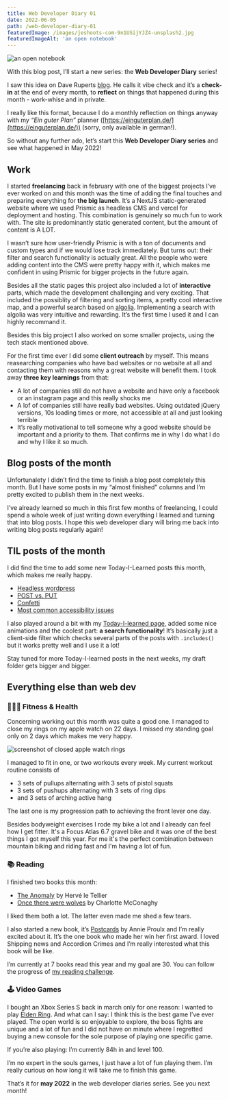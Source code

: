 ```yaml
---
title: Web Developer Diary 01
date: 2022-06-05
path: /web-developer-diary-01
featuredImage: /images/jeshoots-com-9n1USijYJZ4-unsplash2.jpg
featuredImageAlt: 'an open notebook'
---
```


![an open notebook](/images/jeshoots-com-9n1USijYJZ4-unsplash2.jpg)

With this blog post, I’ll start a new series: the **Web Developer Diary**
series!

I saw this idea on Dave Ruperts
[blog](https://daverupert.com/2022/05/vibe-check-16/). He calls it vibe check
and it’s a **check-in** at the end of every month, to **reflect** on things that
happened during this month - work-whise and in private.

I really like this format, because I do a monthly reflection on things anyway
with my _“Ein guter Plan”_ planner
([https://einguterplan.de/](https://einguterplan.de/)) (sorry, only available in
german!).

So without any further ado, let’s start this **Web Developer Diary series** and
see what happened in May 2022!

## Work

I started **freelancing** back in february with one of the biggest projects I’ve
ever worked on and this month was the time of adding the final touches and
preparing everything for **the big launch**. It’s a NextJS static-generated
website where we used Prismic as headless CMS and vercel for deployment and
hosting. This combination is genuinely so much fun to work with. The site is
predominantly static generated content, but the amount of content is A LOT.

I wasn’t sure how user-friendly Prismic is with a ton of documents and custom
types and if we would lose track immediately. But turns out: their filter and
search functionality is actually great. All the people who were adding content
into the CMS were pretty happy with it, which makes me confident in using
Prismic for bigger projects in the future again.

Besides all the static pages this project also included a lot of **interactive**
parts, which made the development challenging and very exciting. That included
the possiblity of filtering and sorting items, a pretty cool interactive map,
and a powerful search based on [algolia](https://www.algolia.com/). Implementing
a search with algolia was very intuitive and rewarding. It’s the first time I
used it and I can highly recommand it.

Besides this big project I also worked on some smaller projects, using the tech
stack mentioned above.

For the first time ever I did some **client outreach** by myself. This means
reasearching companies who have bad websites or no website at all and contacting
them with reasons why a great website will benefit them. I took away **three key
learnings** from that:

- A lot of companies still do not have a website and have only a facebook or an
  instagram page and this really shocks me
- A lof of companies still have really bad websites. Using outdated jQuery
  versions, 10s loading times or more, not accessible at all and just looking
  terrible
- It’s really motivational to tell someone why a good website should be
  important and a priority to them. That confirms me in why I do what I do and
  why I like it so much.

## Blog posts of the month

Unfortunalety I didn’t find the time to finish a blog post completely this
month. But I have some posts in my “almost finished” columns and I’m pretty
excited to publish them in the next weeks.

I’ve already learned so much in this first few months of freelancing, I could
spend a whole week of just writing down everything I learned and turning that
into blog posts. I hope this web developer diary will bring me back into writing
blog posts regularly again!

## TIL posts of the month

I did find the time to add some new Today-I-Learned posts this month, which
makes me really happy.

- [Headless wordpress](/today-i-learned/headless-wordpress/)
- [POST vs. PUT](/today-i-learned/post-vs-put/)
- [Confetti](/today-i-learned/confetti/)
- [Most common accessibility issues](/today-i-learned/most-common-accessibility-issues/)

I also played around a bit with my [Today-I-learned page](/today-i-learned/),
added some nice animations and the coolest part: **a search functionality**!
It’s basically just a client-side filter which checks several parts of the posts
with `.includes()` but it works pretty well and I use it a lot!

Stay tuned for more Today-I-learned posts in the next weeks, my draft folder
gets bigger and bigger.

## Everything else than web dev

### 🏋🏻‍♂️ Fitness & Health

Concerning working out this month was quite a good one. I managed to close my
rings on my apple watch on 22 days. I missed my standing goal only on 2 days
which makes me very happy.

![screenshot of closed apple watch rings](/images/apple-watch-rings-may-2022.webp)

I managed to fit in one, or two workouts every week. My current workout routine
consists of

- 3 sets of pullups alternating with 3 sets of pistol squats
- 3 sets of pushups alternating with 3 sets of ring dips
- and 3 sets of arching active hang

The last one is my progression path to achieving the front lever one day.

Besides bodyweight exercises I rode my bike a lot and I already can feel how I
get fitter. It's a Focus Atlas 6.7 gravel bike and it was one of the best things
I got myself this year. For me it's the perfect combination between mountain
biking and riding fast and I'm having a lot of fun.

### 📚 Reading

I finished two books this month:

- [The Anomaly](https://www.goodreads.com/book/show/56920684-the-anomaly) by
  Hervé le Tellier
- [Once there were wolves](https://www.goodreads.com/book/show/54860573-once-there-were-wolves)
  by Charlotte McConaghy

I liked them both a lot. The latter even made me shed a few tears.

I also started a new book, it’s
[Postcards](https://www.goodreads.com/book/show/28000.Postcards) by Annie Proulx
and I’m really excited about it. It’s the one book who made her win her first
award. I loved Shipping news and Accordion Crimes and I’m really interested what
this book will be like.

I’m currently at 7 books read this year and my goal are 30. You can follow the
progress of
[my reading challenge](https://www.goodreads.com/user_challenges/31803693).

### 🕹 Video Games

I bought an Xbox Series S back in march only for one reason: I wanted to play
[Elden Ring](https://en.bandainamcoent.eu/elden-ring/elden-ring). And what can I
say: I think this is the best game I’ve ever played. The open world is so
enjoyable to explore, the boss fights are unique and a lot of fun and I did not
have on minute where I regretted buying a new console for the sole purpose of
playing one specific game.

If you’re also playing: I’m currently 84h in and level 100.

I’m no expert in the souls games, I just have a lot of fun playing them. I’m
really curious on how long it will take me to finish this game.

That’s it for **may 2022** in the web developer diaries series. See you next
month!
